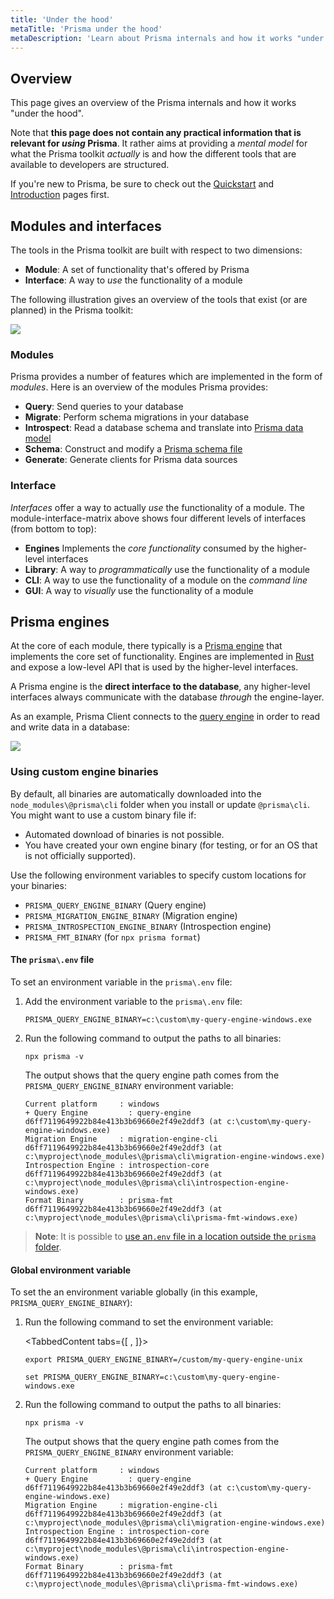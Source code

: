 ```yaml
---
title: 'Under the hood'
metaTitle: 'Prisma under the hood'
metaDescription: 'Learn about Prisma internals and how it works "under the hood". Prisma tools are based on an engine-layer which manages the communication with the database.'
---
```


## Overview

This page gives an overview of the Prisma internals and how it works "under the hood".

Note that **this page does not contain any practical information that is relevant for _using_ Prisma**. It rather aims at providing a _mental model_ for what the Prisma toolkit _actually_ is and how the different tools that are available to developers are structured.

If you're new to Prisma, be sure to check out the [Quickstart](../getting-started/quickstart) and [Introduction](introduction) pages first.

## Modules and interfaces

The tools in the Prisma toolkit are built with respect to two dimensions:

- **Module**: A set of functionality that's offered by Prisma
- **Interface**: A way to _use_ the functionality of a module

The following illustration gives an overview of the tools that exist (or are planned) in the Prisma toolkit:

![](https://i.imgur.com/mxJTGOu.png)

### Modules

Prisma provides a number of features which are implemented in the form of _modules_. Here is an overview of the modules Prisma provides:

- **Query**: Send queries to your database
- **Migrate**: Perform schema migrations in your database
- **Introspect**: Read a database schema and translate into [Prisma data model](../reference/tools-and-interfaces/prisma-schema/data-model)
- **Schema**: Construct and modify a [Prisma schema file](../reference/tools-and-interfaces/prisma-schema/prisma-schema-file)
- **Generate**: Generate clients for Prisma data sources

### Interface

_Interfaces_ offer a way to actually _use_ the functionality of a module. The module-interface-matrix above shows four different levels of interfaces (from bottom to top):

- **Engines** Implements the _core functionality_ consumed by the higher-level interfaces
- **Library**: A way to _programmatically_ use the functionality of a module
- **CLI**: A way to use the functionality of a module on the _command line_
- **GUI**: A way to _visually_ use the functionality of a module

## Prisma engines

At the core of each module, there typically is a [Prisma engine](https://github.com/prisma/prisma-engines) that implements the core set of functionality. Engines are implemented in [Rust](https://www.rust-lang.org/) and expose a low-level API that is used by the higher-level interfaces.

A Prisma engine is the **direct interface to the database**, any higher-level interfaces always communicate with the database _through_ the engine-layer.

As an example, Prisma Client connects to the [query engine](../reference/tools-and-interfaces/prisma-client/query-engine) in order to read and write data in a database:

![](https://i.imgur.com/Nwwx5Cv.png)

### Using custom engine binaries

By default, all binaries are automatically downloaded into the `node_modules\@prisma\cli` folder when you install or update `@prisma\cli`. You might want to use a custom binary file if:

* Automated download of binaries is not possible.
* You have created your own engine binary (for testing, or for an OS that is not officially supported).

Use the following environment variables to specify custom locations for your binaries:

* `PRISMA_QUERY_ENGINE_BINARY` (Query engine)
* `PRISMA_MIGRATION_ENGINE_BINARY` (Migration engine)
* `PRISMA_INTROSPECTION_ENGINE_BINARY` (Introspection engine)
* `PRISMA_FMT_BINARY` (for `npx prisma format`)


#### The `prisma\.env` file

To set an environment variable in the `prisma\.env` file:

1. Add the environment variable to the `prisma\.env` file:

   ```
   PRISMA_QUERY_ENGINE_BINARY=c:\custom\my-query-engine-windows.exe
   ```

2. Run the following command to output the paths to all binaries:

   ```bash-symbol
   npx prisma -v
   ```

   The output shows that the query engine path comes from the `PRISMA_QUERY_ENGINE_BINARY` environment variable:

   ```bash-symbol
   Current platform     : windows
   + Query Engine         : query-engine d6ff7119649922b84e413b3b69660e2f49e2ddf3 (at c:\custom\my-query-engine-windows.exe)
   Migration Engine     : migration-engine-cli d6ff7119649922b84e413b3b69660e2f49e2ddf3 (at c:\myproject\node_modules\@prisma\cli\migration-engine-windows.exe)
   Introspection Engine : introspection-core d6ff7119649922b84e413b3b69660e2f49e2ddf3 (at c:\myproject\node_modules\@prisma\cli\introspection-engine-windows.exe)
   Format Binary        : prisma-fmt d6ff7119649922b84e413b3b69660e2f49e2ddf3 (at c:\myproject\node_modules\@prisma\cli\prisma-fmt-windows.exe)

> **Note**: It is possible to [use an`.env` file in a location outside the `prisma` folder](../reference/tools-and-interfaces/prisma-schema#use-multiple-env-files-or-env-files-outside-the-prisma-folder).

#### Global environment variable

To set the an environment variable globally (in this example, `PRISMA_QUERY_ENGINE_BINARY`):

1. Run the following command to set the environment variable:

    <TabbedContent tabs={[<FileWithIcon text="Unix, MacOS" icon="code"/>  , <FileWithIcon text="Windows" icon="display"/>]}>	

    <tab>	

    ```bash-symbol
    export PRISMA_QUERY_ENGINE_BINARY=/custom/my-query-engine-unix
    ```

    </tab>

    <tab>

    ```bash-symbol
    set PRISMA_QUERY_ENGINE_BINARY=c:\custom\my-query-engine-windows.exe
    ```

    </tab>

    </TabbedContent>

2. Run the following command to output the paths to all binaries:

   ```bash-symbol
   npx prisma -v
   ```

   The output shows that the query engine path comes from the `PRISMA_QUERY_ENGINE_BINARY` environment variable:

   ```bash-symbol
   Current platform     : windows
   + Query Engine         : query-engine d6ff7119649922b84e413b3b69660e2f49e2ddf3 (at c:\custom\my-query-engine-windows.exe)
   Migration Engine     : migration-engine-cli d6ff7119649922b84e413b3b69660e2f49e2ddf3 (at c:\myproject\node_modules\@prisma\cli\migration-engine-windows.exe)
   Introspection Engine : introspection-core d6ff7119649922b84e413b3b69660e2f49e2ddf3 (at c:\myproject\node_modules\@prisma\cli\introspection-engine-windows.exe)
   Format Binary        : prisma-fmt d6ff7119649922b84e413b3b69660e2f49e2ddf3 (at c:\myproject\node_modules\@prisma\cli\prisma-fmt-windows.exe)
